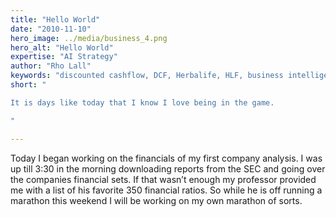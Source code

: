```yaml
---
title: "Hello World"
date: "2010-11-10"
hero_image: ../media/business_4.png
hero_alt: "Hello World"
expertise: "AI Strategy"
author: "Rho Lall"
keywords: "discounted cashflow, DCF, Herbalife, HLF, business intelligence reporting, data driven decision making, data driven decisions, using data to make decisions"
short: "

It is days like today that I know I love being in the game.

"

---
```


Today I began working on the financials of my first company analysis. 
I was up till 3:30 in the morning downloading reports from the SEC and going over the companies financial sets. 
If that wasn’t enough my professor provided me with a list of his favorite 350 financial ratios. 
So while he is off running a marathon this weekend I will be working on my own marathon of sorts.